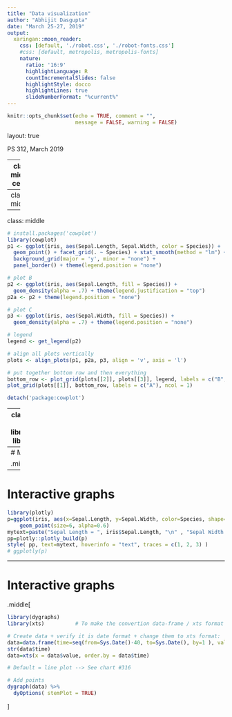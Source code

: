 ```yaml
---
title: "Data visualization"
author: "Abhijit Dasgupta"
date: "March 25-27, 2019"
output:
  xaringan::moon_reader:
    css: [default, './robot.css', './robot-fonts.css']
    #css: [default, metropolis, metropolis-fonts]
    nature:
      ratio: '16:9'
      highlightLanguage: R
      countIncrementalSlides: false
      highlightStyle: docco
      highlightLines: true
      slideNumberFormat: "%current%"
---
```


```r
knitr::opts_chunk$set(echo = TRUE, comment = "",
                      message = FALSE, warning = FALSE)
```

layout: true

<div class="my-header">
<span>PS 312, March 2019</span></div>

---
class: middle, center

# Gallery

---
class: middle
```r
library(ggpubr)
data("ToothGrowth")
df <- ToothGrowth
p <- ggboxplot(df, x = "dose", y = "len",
                color = "dose", palette =c("#00AFBB", "#E7B800", "#FC4E07"),
                add = "jitter", shape = "dose")
my_comparisons <- list( c("0.5", "1"), c("1", "2"), c("0.5", "2") )
p + stat_compare_means(comparisons = my_comparisons)+ # Add pairwise comparisons p-value
  stat_compare_means(label.y = 50)
detach('package:ggpubr')
```
---
class: middle
```r
# install.packages('cowplot')
library(cowplot)
p1 <- ggplot(iris, aes(Sepal.Length, Sepal.Width, color = Species)) +
  geom_point() + facet_grid(. ~ Species) + stat_smooth(method = "lm") +
  background_grid(major = 'y', minor = "none") +
  panel_border() + theme(legend.position = "none")

# plot B
p2 <- ggplot(iris, aes(Sepal.Length, fill = Species)) +
  geom_density(alpha = .7) + theme(legend.justification = "top")
p2a <- p2 + theme(legend.position = "none")

# plot C
p3 <- ggplot(iris, aes(Sepal.Width, fill = Species)) +
  geom_density(alpha = .7) + theme(legend.position = "none")

# legend
legend <- get_legend(p2)

# align all plots vertically
plots <- align_plots(p1, p2a, p3, align = 'v', axis = 'l')

# put together bottom row and then everything
bottom_row <- plot_grid(plots[[2]], plots[[3]], legend, labels = c("B", "C"), rel_widths = c(1, 1, .3), nrow = 1)
plot_grid(plots[[1]], bottom_row, labels = c("A"), ncol = 1)

detach('package:cowplot')
```
---
class: middle
```r
# library
library(ggridges)
library(ggplot2)


# basic example
ggplot(diamonds, aes(x = price, y = cut, fill = cut)) +
  geom_density_ridges() +
  theme_ridges() +
  theme(legend.position = "none")
```
---
# Maps

.middle[
```r
library(choroplethr)
data(df_pop_county)
county_choropleth(df_pop_county,
                  title="US 2012 County Population Estimates",
                  legend = "Population")
detach('package:choroplethr')
```
]
---

# Interactive graphs

```r
library(plotly)
p=ggplot(iris, aes(x=Sepal.Length, y=Sepal.Width, color=Species, shape=Species)) +
    geom_point(size=6, alpha=0.6)
mytext=paste("Sepal Length = ", iris$Sepal.Length, "\n" , "Sepal Width = ", iris$Sepal.Width, "\n", "Row Number: ",rownames(iris),  sep="")
pp=plotly::plotly_build(p)
style( pp, text=mytext, hoverinfo = "text", traces = c(1, 2, 3) )
# ggplotly(p)
```

---
# Interactive graphs

.middle[
```r
library(dygraphs)
library(xts)          # To make the convertion data-frame / xts format

# Create data + verify it is date format + change them to xts format:
data=data.frame(time=seq(from=Sys.Date()-40, to=Sys.Date(), by=1 ), value=runif(41))
str(data$time)
data=xts(x = data$value, order.by = data$time)

# Default = line plot --> See chart #316

# Add points
dygraph(data) %>%
  dyOptions( stemPlot = TRUE)
```
]

